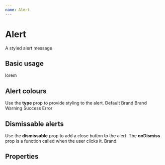 ```yaml
---
name: Alert
---
```



# Alert

A styled alert message

## Basic usage
<Playground>
    <Alert>lorem</Alert>
</Playground>

## Alert colours
Use the **type** prop to provide styling to the alert.
<Playground>
    <Alert>Default</Alert>
    <Alert type="brand">Brand</Alert>
    <Alert type="info">Brand</Alert>
    <Alert type="warning">Warning</Alert>
    <Alert type="success">Success</Alert>
    <Alert type="error">Error</Alert>
</Playground>

## Dismissable alerts
Use the **dismissable** prop to add a close button to the alert. The **onDismiss** prop is a function called when the user clicks it.
<Playground>
    <Alert type="info" dismissable onDismiss={this.onDismiss}>Brand</Alert>
</Playground>

## Properties
<PropsTable of={Alert} />